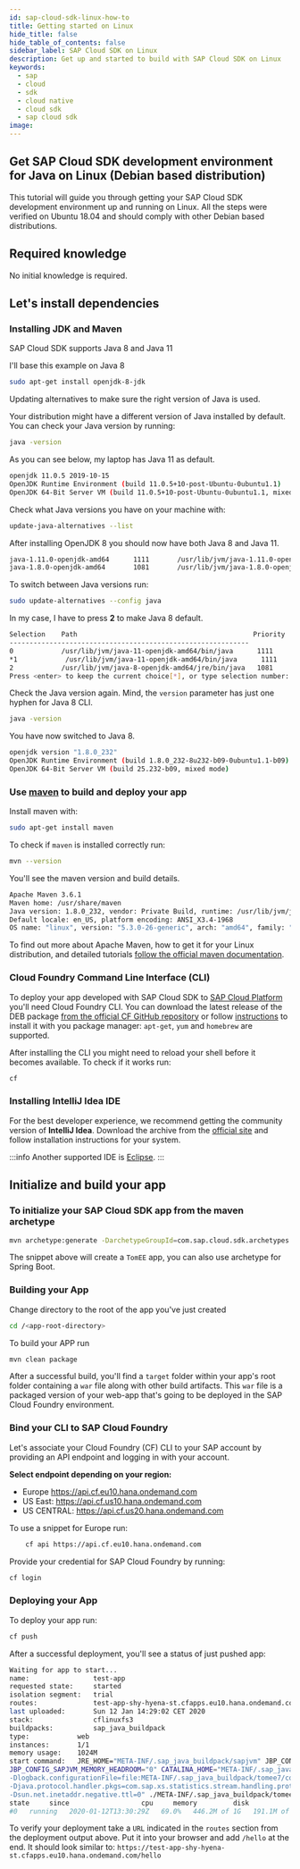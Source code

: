 ```yaml
---
id: sap-cloud-sdk-linux-how-to
title: Getting started on Linux
hide_title: false
hide_table_of_contents: false
sidebar_label: SAP Cloud SDK on Linux
description: Get up and started to build with SAP Cloud SDK on Linux
keywords:
  - sap
  - cloud
  - sdk
  - cloud native
  - cloud sdk
  - sap cloud sdk
image:
---
```


## Get SAP Cloud SDK development environment for Java on Linux (Debian based distribution)

This tutorial will guide you through getting your SAP Cloud SDK development environment up and running on Linux.
All the steps were verified on Ubuntu 18.04 and should comply with other Debian based distributions.

## Required knowledge

No initial knowledge is required.

## Let's install dependencies

### Installing JDK and Maven

SAP Cloud SDK supports Java 8 and Java 11

I'll base this example on Java 8

```bash
sudo apt-get install openjdk-8-jdk
```

Updating alternatives to make sure the right version of Java is used.

Your distribution might have a different version of Java installed by default.
You can check your Java version by running:

```bash
java -version
```

As you can see below, my laptop has Java 11 as default.

```bash
openjdk 11.0.5 2019-10-15
OpenJDK Runtime Environment (build 11.0.5+10-post-Ubuntu-0ubuntu1.1)
OpenJDK 64-Bit Server VM (build 11.0.5+10-post-Ubuntu-0ubuntu1.1, mixed mode)
```

Check what Java versions you have on your machine with:

```bash
update-java-alternatives --list
```

After installing OpenJDK 8 you should now have both Java 8 and Java 11.

```bash
java-1.11.0-openjdk-amd64      1111       /usr/lib/jvm/java-1.11.0-openjdk-amd64
java-1.8.0-openjdk-amd64       1081       /usr/lib/jvm/java-1.8.0-openjdk-amd64
```

To switch between Java versions run:

```bash
sudo update-alternatives --config java
```

In my case, I have to press **2** to make Java 8 default.

```bash
Selection    Path                                            Priority   Status
------------------------------------------------------------
0            /usr/lib/jvm/java-11-openjdk-amd64/bin/java      1111      auto mode
*1            /usr/lib/jvm/java-11-openjdk-amd64/bin/java      1111      manual mode
2            /usr/lib/jvm/java-8-openjdk-amd64/jre/bin/java   1081      manual mode
Press <enter> to keep the current choice[*], or type selection number:
```

Check the Java version again.
Mind, the `version` parameter has just one hyphen for Java 8 CLI.

```bash
java -version
```

You have now switched to Java 8.

```bash
openjdk version "1.8.0_232"
OpenJDK Runtime Environment (build 1.8.0_232-8u232-b09-0ubuntu1.1-b09)
OpenJDK 64-Bit Server VM (build 25.232-b09, mixed mode)
```

### Use [maven](https://maven.apache.org/) to build and deploy your app

Install maven with:

```bash
sudo apt-get install maven
```

To check if `maven` is installed correctly run:

```bash
mvn --version
```

You'll see the maven version and build details.

```bash
Apache Maven 3.6.1
Maven home: /usr/share/maven
Java version: 1.8.0_232, vendor: Private Build, runtime: /usr/lib/jvm/java-8-openjdk-amd64/jre
Default locale: en_US, platform encoding: ANSI_X3.4-1968
OS name: "linux", version: "5.3.0-26-generic", arch: "amd64", family: "unix"
```

To find out more about Apache Maven, how to get it for your Linux distribution, and detailed tutorials [follow the official maven documentation](https://maven.apache.org/).

### Cloud Foundry Command Line Interface (CLI)

To deploy your app developed with SAP Cloud SDK to [SAP Cloud Platform](https://www.sap.com/products/cloud-platform.html) you'll need Cloud Foundry CLI.
You can download the latest release of the DEB package [from the official CF GitHub repository](https://github.com/cloudfoundry/cli/releases) or follow [instructions](https://github.com/cloudfoundry/cli#installing-using-a-package-manager) to install it with you package manager: `apt-get`, `yum` and `homebrew` are supported.

After installing the CLI you might need to reload your shell before it becomes available.
To check if it works run:

```bash
cf
```

### Installing IntelliJ Idea IDE

For the best developer experience, we recommend getting the community version of **IntelliJ Idea**.
Download the archive from the [official site](https://www.jetbrains.com/idea/download/#section=linux) and follow installation instructions for your system.

:::info
Another supported IDE is [Eclipse](https://www.eclipse.org/ide/).
:::

## Initialize and build your app

### To initialize your SAP Cloud SDK app from the maven archetype

```bash
mvn archetype:generate -DarchetypeGroupId=com.sap.cloud.sdk.archetypes -DarchetypeArtifactId=scp-cf-tomee -DarchetypeVersion=RELEASE
```

The snippet above will create a `TomEE` app, you can also use archetype for Spring Boot.

### Building your App

Change directory to the root of the app you've just created

```bash
cd /<app-root-directory>
```

To build your APP run

```bash
mvn clean package
```

After a successful build, you'll find a `target` folder within your app's root folder containing a `war` file along with other build artifacts.
This `war` file is a packaged version of your web-app that's going to be deployed in the SAP Cloud Foundry environment.

### Bind your CLI to SAP Cloud Foundry

Let's associate your Cloud Foundry (CF) CLI to your SAP account by providing an API endpoint and logging in with your account.

**Select endpoint depending on your region:**

- Europe <https://api.cf.eu10.hana.ondemand.com>
- US East: <https://api.cf.us10.hana.ondemand.com>
- US CENTRAL: <https://api.cf.us20.hana.ondemand.com>

To use a snippet for Europe run:

```bash
    cf api https://api.cf.eu10.hana.ondemand.com
```

Provide your credential for SAP Cloud Foundry by running:

```bash
cf login
```

### Deploying your App

To deploy your app run:

```bash
cf push
```

After a successful deployment, you'll see a status of just pushed app:

```bash
Waiting for app to start...
name:                test-app
requested state:     started
isolation segment:   trial
routes:              test-app-shy-hyena-st.cfapps.eu10.hana.ondemand.com
last uploaded:       Sun 12 Jan 14:29:02 CET 2020
stack:               cflinuxfs3
buildpacks:          sap_java_buildpack
type:            web
instances:       1/1
memory usage:    1024M
start command:   JRE_HOME="META-INF/.sap_java_buildpack/sapjvm" JBP_CONFIG_SAPJVM_MEMORY_STACK_THREADS="250" JBP_CLASSPATH="" JBP_CONFIG_SAPJVM_MEMORY_CLASS_COUNT="" JAVA_HOME="META-INF/.sap_java_buildpack/sapjvm"
JBP_CONFIG_SAPJVM_MEMORY_HEADROOM="0" CATALINA_HOME="META-INF/.sap_java_buildpack/tomee7" JAVA_OPTS=" -Djava.io.tmpdir=$TMPDIR -Dhttp.port=$PORT -Daccess.logging.enabled=false
-Dlogback.configurationFile=file:META-INF/.sap_java_buildpack/tomee7/conf/logback.xml -DSAPJVM_EXTENSION_COMMAND_HANDLER=com.sap.xs2rt.dropletaddon.JvmExtensionCommandHandler
-Djava.protocol.handler.pkgs=com.sap.xs.statistics.stream.handling.protocols -agentpath:/app/META-INF/.sap_java_buildpack/jvm_kill/jvmkill-1.12.0.RELEASE-trusty.so=printHeapHistogram=1 -Dsun.net.inetaddr.ttl=0
-Dsun.net.inetaddr.negative.ttl=0" ./META-INF/.sap_java_buildpack/tomee7/bin/catalina.sh run
state     since                  cpu     memory         disk           details
#0   running   2020-01-12T13:30:29Z   69.0%   446.2M of 1G   191.1M of 1G
```

To verify your deployment take a `URL` indicated in the `routes` section from the deployment output above.
Put it into your browser and add `/hello` at the end.
It should look similar to: `https://test-app-shy-hyena-st.cfapps.eu10.hana.ondemand.com/hello`
